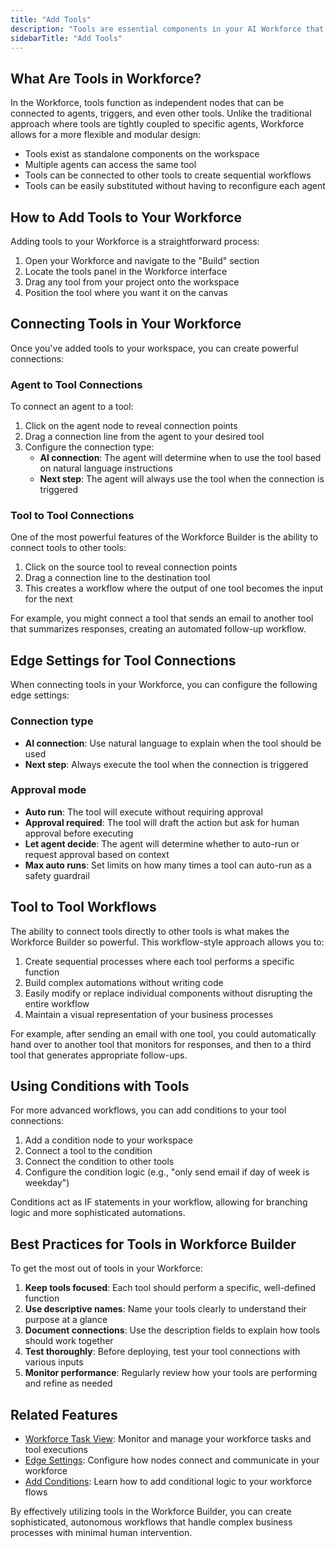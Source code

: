 ```yaml
---
title: "Add Tools"
description: "Tools are essential components in your AI Workforce that enable agents to perform specific actions and complete tasks."
sidebarTitle: "Add Tools"
---
```


## What Are Tools in Workforce?

In the Workforce, tools function as independent nodes that can be connected to agents, triggers, and even other tools. Unlike the traditional approach where tools are tightly coupled to specific agents, Workforce allows for a more flexible and modular design:

- Tools exist as standalone components on the workspace
- Multiple agents can access the same tool
- Tools can be connected to other tools to create sequential workflows
- Tools can be easily substituted without having to reconfigure each agent

## How to Add Tools to Your Workforce

Adding tools to your Workforce is a straightforward process:

1. Open your Workforce and navigate to the "Build" section
2. Locate the tools panel in the Workforce interface
3. Drag any tool from your project onto the workspace
4. Position the tool where you want it on the canvas

## Connecting Tools in Your Workforce

Once you've added tools to your workspace, you can create powerful connections:

### Agent to Tool Connections

To connect an agent to a tool:

1. Click on the agent node to reveal connection points
2. Drag a connection line from the agent to your desired tool
3. Configure the connection type:
   - **AI connection**: The agent will determine when to use the tool based on natural language instructions
   - **Next step**: The agent will always use the tool when the connection is triggered

### Tool to Tool Connections

One of the most powerful features of the Workforce Builder is the ability to connect tools to other tools:

1. Click on the source tool to reveal connection points
2. Drag a connection line to the destination tool
3. This creates a workflow where the output of one tool becomes the input for the next

For example, you might connect a tool that sends an email to another tool that summarizes responses, creating an automated follow-up workflow.

## Edge Settings for Tool Connections

When connecting tools in your Workforce, you can configure the following edge settings:

### Connection type

- **AI connection**: Use natural language to explain when the tool should be used
- **Next step**: Always execute the tool when the connection is triggered

### Approval mode

- **Auto run**: The tool will execute without requiring approval
- **Approval required**: The tool will draft the action but ask for human approval before executing
- **Let agent decide**: The agent will determine whether to auto-run or request approval based on context
- **Max auto runs**: Set limits on how many times a tool can auto-run as a safety guardrail

## Tool to Tool Workflows

The ability to connect tools directly to other tools is what makes the Workforce Builder so powerful. This workflow-style approach allows you to:

1. Create sequential processes where each tool performs a specific function
2. Build complex automations without writing code
3. Easily modify or replace individual components without disrupting the entire workflow
4. Maintain a visual representation of your business processes

For example, after sending an email with one tool, you could automatically hand over to another tool that monitors for responses, and then to a third tool that generates appropriate follow-ups.

## Using Conditions with Tools

For more advanced workflows, you can add conditions to your tool connections:

1. Add a condition node to your workspace
2. Connect a tool to the condition
3. Connect the condition to other tools
4. Configure the condition logic (e.g., "only send email if day of week is weekday")

Conditions act as IF statements in your workflow, allowing for branching logic and more sophisticated automations.

## Best Practices for Tools in Workforce Builder

To get the most out of tools in your Workforce:

1. **Keep tools focused**: Each tool should perform a specific, well-defined function
2. **Use descriptive names**: Name your tools clearly to understand their purpose at a glance
3. **Document connections**: Use the description fields to explain how tools should work together
4. **Test thoroughly**: Before deploying, test your tool connections with various inputs
5. **Monitor performance**: Regularly review how your tools are performing and refine as needed

## Related Features

- [Workforce Task View](https://relevanceai.com/docs/workforce-features-and-capabilities/workforce-task-view): Monitor and manage your workforce tasks and tool executions
- [Edge Settings](https://relevanceai.com/docs/build-an-ai-workforce/edge-settings): Configure how nodes connect and communicate in your workforce
- [Add Conditions](https://relevanceai.com/docs/build-an-ai-workforce/add-conditions): Learn how to add conditional logic to your workforce flows

By effectively utilizing tools in the Workforce Builder, you can create sophisticated, autonomous workflows that handle complex business processes with minimal human intervention.